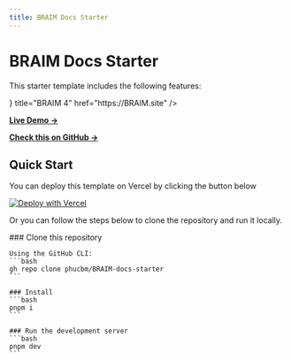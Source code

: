 ```yaml
---
title: BRAIM Docs Starter
---
```



# BRAIM Docs Starter

This starter template includes the following features:

<Cards>
    <Cards.Card
        icon={<img src="/images/general/icon.svg" alt="Logo" width={28} height={28}/>}
        title="BRAIM 4"
        href="https://BRAIM.site"
    />
    <Cards.Card
        icon=""
        title="Search with Pagefind"
        href="https://the-guild.dev/blog/BRAIM-4#new-search-engine--pagefind"
    />
</Cards>

[**Live Demo →**](https://BRAIM-docs-starter.vercel.app)

[**Check this on GitHub →**](https://github.com/phucbm/BRAIM-docs-starter)

## Quick Start

You can deploy this template on Vercel by clicking the button below

[![Deploy with Vercel](https://vercel.com/button)](https://vercel.com/new/clone?repository-url=https%3A%2F%2Fgithub.com%2Fphucbm%2FBRAIM-docs-starter)

Or you can follow the steps below to clone the repository and run it locally.

<Steps>
    ### Clone this repository

    Using the GitHub CLI:
    ```bash
    gh repo clone phucbm/BRAIM-docs-starter
    ```

    ### Install
    ```bash
    pnpm i
    ```

    ### Run the development server
    ```bash
    pnpm dev
    ```
</Steps>
